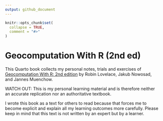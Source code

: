 ```yaml
---
output: github_document
---
```


<!-- README.md is generated from README.Rmd. Please edit that file -->

```r
knitr::opts_chunk$set(
  collapse = TRUE,
  comment = "#>"
)
```

# Geocomputation With R (2nd ed)

<!-- badges: start -->
<!-- badges: end -->

This Quarto book collects my personal notes, trials and exercises of
[Geocomputation With R: 2nd edition](https://www.amazon.com/Geocomputation-Chapman-Hall-Robin-Lovelace/dp/1032248882/) by
Robin Lovelace, Jakub Nowosad, and Jannes Muenchow.

WATCH OUT: This is my personal learning material and is therefore
neither an accurate replication nor an authoritative textbook.

I wrote this book as a text for others to read because that forces me to
become explicit and explain all my learning outcomes more carefully.
Please keep in mind that this text is not written by an expert but by a
learner.


